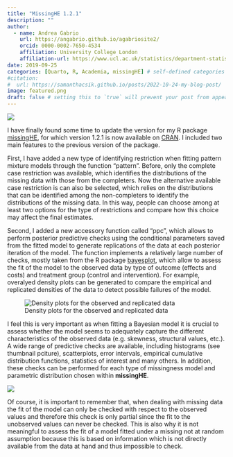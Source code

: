 ```yaml
---
title: "MissingHE 1.2.1"
description: ""
author:
  - name: Andrea Gabrio
    url: https://angabrio.github.io/agabriosite2/
    orcid: 0000-0002-7650-4534
    affiliation: University College London
    affiliation-url: https://www.ucl.ac.uk/statistics/department-statistical-science
date: 2019-09-25
categories: [Quarto, R, Academia, missingHE] # self-defined categories
#citation: 
#  url: https://samanthacsik.github.io/posts/2022-10-24-my-blog-post/ 
image: featured.png
draft: false # setting this to `true` will prevent your post from appearing on your listing page until you're ready!
---
```


![](featured.png){fig-align="center"}

I have finally found some time to update the version for my R package [missingHE](https://github.com/AnGabrio/missingHE), for which version 1.2.1 is now available on [CRAN](https://cran.r-project.org/web/packages/missingHE/). 
I included two main features to the previous version of the package. 

First, I have added a new type of identifying restriction when fitting pattern mixture models through the function "pattern". Before, only the complete case
restriction was available, which identifies the distributions of the missing data with those from the completers. Now the alternative available case restriction is can also be selected, which relies on the distributions that can be identified among the non-completers to identify the distributions of the missing data. In this way, people can choose among at least two options for the type of restrictions and compare how this choice may affect the final estimates.

Second, I added a new accessory function called "ppc", which allows to perform posterior predictive checks using the conditional parameters saved from the fitted model to generate replications of the data at each posterior iteration of the model.
The function implements a relatively large number of checks, mostly taken from the R package [bayesplot](https://cran.r-project.org/web/packages/bayesplot/), which allow to assess the fit of the model to the observed data by type of outcome (effects and costs) and treatment group (control and intervention). For example, overalyed density plots can be generated to compare the empirical and replicated densities of the data to detect possible failures of the model. 

![Density plots for the observed and replicated data](plotec.png){fig-align="center"}

I feel this is very important as when fitting a Bayesian model it is crucial to assess whether the model seems to adequately capture the different characteristics of the observed data (e.g. skewness, structural values, etc.). A wide range of predictive checks are available, including histograms (see thumbnail pciture), scatterplots, error intervals, empirical cumulative distribution functions, statistics of interest and many others. In addition, these checks can be performed for each type of missingness model and parametric distribution chosen within **missingHE**. 

![](https://media.giphy.com/media/NEvPzZ8bd1V4Y/giphy.gif){fig-align="center"}

Of course, it is important to remember that, when dealing with missing data the fit of the model can only be checked with respect to the observed values and therefore this 
check is only partial since the fit to the unobserved values can never be checked. This is also why it is not meaningful to assess the fit of a model fitted under a missing not at random assumption because this is based on information which is not directly available from the data at hand and thus impossible to check.  

